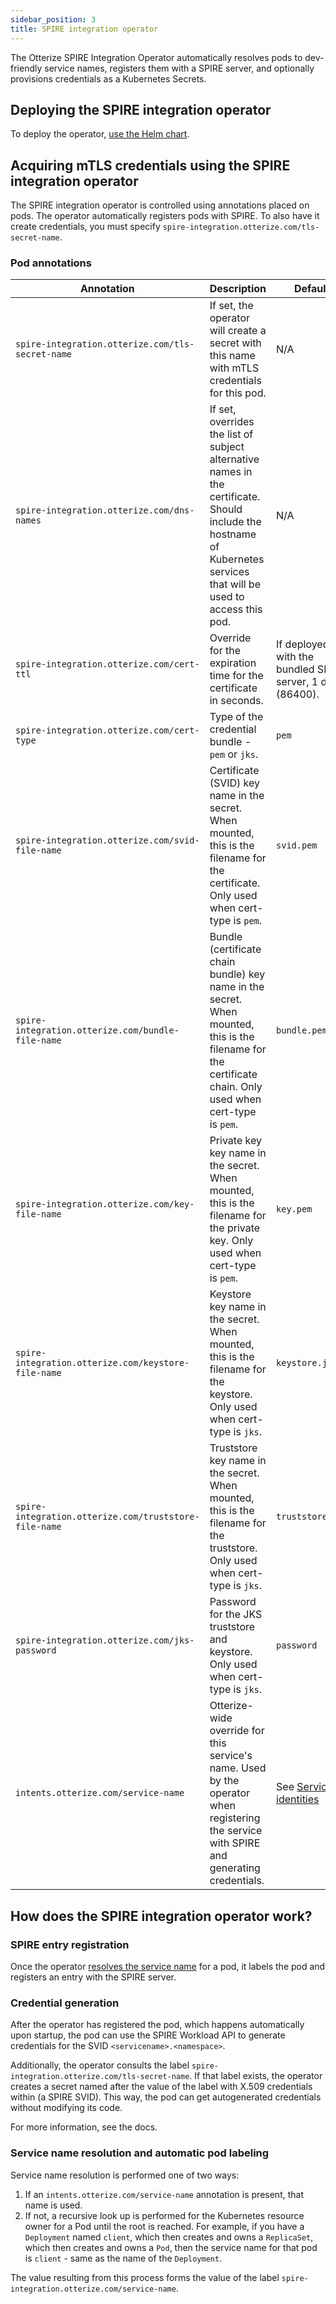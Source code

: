 ```yaml
---
sidebar_position: 3
title: SPIRE integration operator
---
```


The Otterize SPIRE Integration Operator automatically resolves pods to dev-friendly service names, registers them with a SPIRE server, and optionally provisions credentials as a Kubernetes Secrets.

## Deploying the SPIRE integration operator
To deploy the operator, [use the Helm chart](helm-chart).

## Acquiring mTLS credentials using the SPIRE integration operator
The SPIRE integration operator is controlled using annotations placed on pods. The operator automatically registers pods with SPIRE. To also have it create credentials, you must specify `spire-integration.otterize.com/tls-secret-name`. 

### Pod annotations

| Annotation                                            | Description                                                                                                                                                          | Default                                                   |
|-------------------------------------------------------|----------------------------------------------------------------------------------------------------------------------------------------------------------------------|-----------------------------------------------------------|
| `spire-integration.otterize.com/tls-secret-name`      | If set, the operator will create a secret with this name with mTLS credentials for this pod.                                                                         | N/A                                                       |
| `spire-integration.otterize.com/dns-names`            | If set, overrides the list of subject alternative names in the certificate. Should include the hostname of Kubernetes services that will be used to access this pod. | N/A                                                       |
| `spire-integration.otterize.com/cert-ttl`             | Override for the expiration time for the certificate in seconds.                                                                                                     | If deployed with the bundled SPIRE server, 1 day (86400). |
| `spire-integration.otterize.com/cert-type`            | Type of the credential bundle - `pem` or `jks`.                                                                                                                      | `pem`                                                     |
| `spire-integration.otterize.com/svid-file-name`       | Certificate (SVID) key name in the secret. When mounted, this is the filename for the certificate. Only used when cert-type is `pem`.                                | `svid.pem`                                                |
| `spire-integration.otterize.com/bundle-file-name`     | Bundle (certificate chain bundle) key name in the secret. When mounted, this is the filename for the certificate chain. Only used when cert-type is `pem`.           | `bundle.pem`                                              |
| `spire-integration.otterize.com/key-file-name`        | Private key key name in the secret. When mounted, this is the filename for the private key. Only used when cert-type is `pem`.                                       | `key.pem`                                                 |
| `spire-integration.otterize.com/keystore-file-name`   | Keystore key name in the secret. When mounted, this is the filename for the keystore. Only used when cert-type is `jks`.                                             | `keystore.jks`                                            |
| `spire-integration.otterize.com/truststore-file-name` | Truststore key name in the secret. When mounted, this is the filename for the truststore. Only used when cert-type is `jks`.                                         | `truststore.jks`                                          |
| `spire-integration.otterize.com/jks-password`         | Password for the JKS truststore and keystore. Only used when cert-type is `jks`.                                                                                     | `password`                                                |
| `intents.otterize.com/service-name`                   | Otterize-wide override for this service's name. Used by the operator when registering the service with SPIRE and generating credentials.                             | See [Service identities](/service-identities)             |

## How does the SPIRE integration operator work?

### SPIRE entry registration
Once the operator [resolves the service name](#service-name-resolution-and-automatic-pod-labeling) for a pod, it labels the pod and registers an entry with the SPIRE server.

### Credential generation
After the operator has registered the pod, which happens automatically upon startup, the pod can use the SPIRE Workload API to generate credentials for the SVID `<servicename>.<namespace>`.

Additionally, the operator consults the label `spire-integration.otterize.com/tls-secret-name`. If that label exists, the operator creates a secret named after the value of the label with X.509 credentials within (a SPIRE SVID). This way, the pod can get autogenerated credentials without modifying its code.

For more information, see the docs.

### Service name resolution and automatic pod labeling
Service name resolution is performed one of two ways:
1. If an `intents.otterize.com/service-name` annotation is present, that name is used.
2. If not, a recursive look up is performed for the Kubernetes resource owner for a Pod until the root is reached. For example, if you have a `Deployment` named `client`, which then creates and owns a `ReplicaSet`, which then creates and owns a `Pod`, then the service name for that pod is `client` - same as the name of the `Deployment`.

The value resulting from this process forms the value of the label `spire-integration.otterize.com/service-name`.

